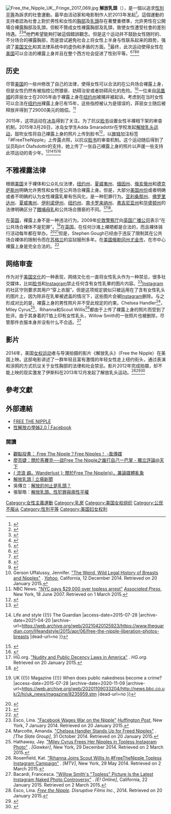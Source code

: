 {{Expand language|1=en|time=2020-09-19T16:36:42+00:00}}
[[File:Free_the_Nipple_UK,_Fringe_2017_069.jpg|thumb]]
'''解放乳頭'''（{{lang-en|Free the Nipple}}），是一個以追求[[性別平等|性別平等]]為訴求的社會運動。最早由活动家和电影制作人{{le|妮娜·伊斯科|Lina Esco}}於2013年发起<ref>{{cite web |author=Jenny Kutner |url=http://www.salon.com/2014/12/16/maybe_america_just_needs_a_big_blast_of_boobies_lina_esco_tells_salon_about_her_topless_crusade_to_free_the_nipple/ |title=“Maybe America just needs a big blast of boobies”: Lina Esco tells Salon about her topless crusade to free the nipple |publisher=Salon.com |date=2014-12-16 |accessdate=2015-04-04 |archive-date=2015-04-12 |archive-url=https://web.archive.org/web/20150412041631/http://www.salon.com/2014/12/16/maybe_america_just_needs_a_big_blast_of_boobies_lina_esco_tells_salon_about_her_topless_crusade_to_free_the_nipple/ |dead-url=no }}</ref>。這個運動的支持者認為社會上對於男性和女性的[[乳房|胸部]]及[[乳頭|乳頭]]存在著雙重標準，允許男性在公開場合裸露胸部及乳頭，但較不贊成女性裸露胸部及乳頭，致使女性遭受社會的差別待遇。<ref>{{Cite news|url=https://www.thenewslens.com/article/15240|title=乳頭解放的不是健康或美感...而是「我的衣扣，我才有權力解開」 - The News Lens 關鍵評論網|last=queerology|date=2015-04-13|newspaper=The News Lens 關鍵評論網|accessdate=2017-03-03|language=zh-TW|archive-date=2017-11-26|archive-url=https://web.archive.org/web/20171126121629/https://www.thenewslens.com/article/15240|dead-url=no}}</ref><ref>{{Cite news|url=http://www.storm.mg/lifestyle/48805|title=自由萬歲》「我們身體不歸你法律管！」加拿大女性的解放乳頭抗爭-風傳媒|accessdate=2017-03-03|language=zh-TW|archive-date=2018-09-01|archive-url=https://web.archive.org/web/20180901224144/http://www.storm.mg/lifestyle/48805|dead-url=no}}</ref><ref>{{Cite news|url=http://www.pfirereview.com/20150421/|title=楊潔／解放乳頭：從平等到差異政治|last=|first=|date=|work=燧火評論|accessdate=2017-03-03|language=|archive-date=2020-01-19|archive-url=https://web.archive.org/web/20200119015623/http://www.pfirereview.com/20150421/|dead-url=no}}</ref>他們希望能夠打破這個錯誤觀念。但是这个运动并不鼓励女性随时的、不分场合的裸露胸部，而是尝试避免社会上将女性上半身与性联系起来的趋势，强调了[[美国文化|美国文化]]和其法律系统中的虚伪和矛盾的方面。<ref>{{Cite news|url=http://www.storm.mg/lifestyle/46298|title=關於乳頭解放，你也許不知道的歷史-風傳媒|accessdate=2017-03-03|language=zh-TW|archive-date=2019-08-17|archive-url=https://web.archive.org/web/20190817053655/https://www.storm.mg/lifestyle/46298|dead-url=no}}</ref>最终，此次运动使得女性在[[美国|美国]]可以合法的裸露上身并且在整个西方社会促进了性别平等。<ref>{{Cite news|url=http://news.ltn.com.tw/news/life/breakingnews/1285441|title=露奶就是想紅？你了解「解放乳頭」訴求嗎… - 生活 - 自由時報電子報|accessdate=2017-03-03|archive-date=2018-12-10|archive-url=https://web.archive.org/web/20181210105044/http://news.ltn.com.tw/news/life/breakingnews/1285441|dead-url=no}}</ref><ref>{{Cite web|url=http://gushi.tw/%E9%97%9C%E6%96%BC%E4%B9%B3%E9%A0%AD%E7%9A%84%E7%A6%81%E5%BF%8C%E8%88%87%E8%A7%A3%E6%94%BE%EF%BC%8C%E4%BD%A0%E4%B9%9F%E8%A8%B1%E4%B8%8D%E7%9F%A5%E9%81%93%E7%9A%84%E6%AD%B7%E5%8F%B2/|title=關於乳頭的禁忌與解放，你也許不知道的歷史|accessdate=2017-03-03|author=|date=|work=gushi.tw|publisher=|language=zh-TW|archive-date=2017-03-21|archive-url=https://web.archive.org/web/20170321170317/http://gushi.tw/%e9%97%9c%e6%96%bc%e4%b9%b3%e9%a0%ad%e7%9a%84%e7%a6%81%e5%bf%8c%e8%88%87%e8%a7%a3%e6%94%be%ef%bc%8c%e4%bd%a0%e4%b9%9f%e8%a8%b1%e4%b8%8d%e7%9f%a5%e9%81%93%e7%9a%84%e6%ad%b7%e5%8f%b2/|dead-url=no}}</ref><ref>{{Cite news|url=https://womany.net/read/article/7274?ref=readend|title=露點的意義在哪？關於 #FreeTheNipple 的十個疑問整理|last=|first=|date=|work=女人迷 womany.net|newspaper=|accessdate=2017-03-03|language=zh-tw|archive-date=2017-03-03|archive-url=https://web.archive.org/web/20170303201805/https://womany.net/read/article/7274?ref=readend|dead-url=no}}</ref><ref>{{Cite web|url=http://www.taiwanlaw.com.tw/forumViewer.aspx?id=11685|title=台灣本土法學雜誌社|accessdate=2017-03-03|work=www.taiwanlaw.com.tw|archive-date=2017-03-03|archive-url=https://web.archive.org/web/20170303201740/http://www.taiwanlaw.com.tw/forumViewer.aspx?id=11685|dead-url=no}}</ref>

==历史==
尽管[[美国|美国]]的一些州修改了自己的法律，使得女性可以合法的在公共场合裸露上身，但是女性仍然有被指控公然猥亵、妨碍治安或者妨碍风化的危险。<ref>Gerson Uffalussy, Jennifer. [https://www.yahoo.com/health/the-weird-wild-legal-history-of-breasts-and-104942336487.html "The Weird, Wild Legal History of Breasts and Nipples"] {{Wayback|url=https://www.yahoo.com/health/the-weird-wild-legal-history-of-breasts-and-104942336487.html |date=20160124041815 }}. ''[[Yahoo|Yahoo]]'', California, 12 December 2014. Retrieved on 20 January 2015.</ref>一位来自[[凤凰城|凤凰城]]的菲丽女士在2005年由于裸露上身在[[纽约州|纽约州]]被捕并被起诉。考虑到在当时女性可以合法在[[纽约州|纽约州]]裸露上身已有15年，这些指控被认为是错误的，菲丽女士随后被释放并得到了29000美元的赔偿。<ref>NBC News. [http://www.nbcnews.com/id/19293933/ns/us_news-weird_news/t/nyc-pays-over-topless-arrest/#.VPOO4GTF938 "NYC pays $29,000 over topless arrest"] {{Wayback|url=http://www.nbcnews.com/id/19293933/ns/us_news-weird_news/t/nyc-pays-over-topless-arrest/#.VPOO4GTF938 |date=20190918013333 }} ''[[Associated_Press|Associated Press]]'', New York, 18 June 2007. Retrieved on 1 March 2015.</ref>

2015年，这项运动在[[冰岛|冰岛]]得到了关注。为了抗议[[脸书|脸书]]设置女性半裸相下架的审查机制，2015年3月26日，冰岛女学生Adda Smaradottir在学校发起[[解放乳头运动|解放乳头运动]]，鼓吹女性将自己裸露上身的照片上传到脸书<ref>{{Cite news|url=http://heartinkstone.pixnet.net/blog/post/196545771-%E8%A7%A3%E6%94%BE%E4%B9%B3%E9%A0%AD-(free-the-nipple)--%E8%A3%B8%E9%9C%B2=%E5%A5%B3%E6%AC%8A%E9%81%8B%E5%8B%95?--%E8%A7%A3%E6%94%BE|title=解放乳頭 (Free The Nipple)--裸露=女權運動?--解放乃隨心所欲,非偏於我執--[時事評析](20150414) @ [心如石硯]yen&chi的攜手足跡 :: 痞客邦 PIXNET ::|last=(HeartInkStone)|first=心如石硯|newspaper=[心如石硯]yen&chi的攜手足跡|accessdate=2017-03-03|language=zh-TW|archive-url=https://web.archive.org/web/20170322015149/http://heartinkstone.pixnet.net/blog/post/196545771-%e8%a7%a3%e6%94%be%e4%b9%b3%e9%a0%ad-%28free-the-nipple%29--%e8%a3%b8%e9%9c%b2%3d%e5%a5%b3%e6%ac%8a%e9%81%8b%e5%8b%95%3f--%e8%a7%a3%e6%94%be|archive-date=2017-03-22|dead-url=yes}}</ref>，以[[推特|推特]]加注标签「‪#FreeTheNipple‬」上传露点照，以抗议[[脸书|脸书]]的审查机制。这个运动随后得到了议员Björt Ólafsdottir的支持，她上传了一张自己裸露上身的照片以声援一些支持此项运动的青少年。<ref>{{Cite news|url=https://www.thestandnews.com/international/%E7%B6%B2%E6%B0%91%E4%B8%8A%E5%82%B3%E9%9C%B2%E9%BB%9E%E7%85%A7-%E9%9F%BF%E6%87%89%E8%A7%A3%E6%94%BE%E4%B9%B3%E9%A0%AD%E9%81%8B%E5%8B%95/|title=網民上傳露點照　響應解放乳頭運動|last=|first=|date=|work=|newspaper=立場新聞 Stand News|accessdate=2017-03-04|language=en|archive-date=2020-10-22|archive-url=https://web.archive.org/web/20201022175256/https://www.thestandnews.com/international/%E7%B6%B2%E6%B0%91%E4%B8%8A%E5%82%B3%E9%9C%B2%E9%BB%9E%E7%85%A7-%E9%9F%BF%E6%87%89%E8%A7%A3%E6%94%BE%E4%B9%B3%E9%A0%AD%E9%81%8B%E5%8B%95/|dead-url=no}}</ref><ref>{{Cite web |url=http://www.theguardian.com/lifeandstyle/2015/apr/06/free-the-nipple-liberation-photos-breasts |title=#FreeTheNipple: liberation or titillation? {{!}} Life and style {{!}} The Guardian<!-- Bot generated title --> |access-date=2015-07-28 |archive-date=2021-04-20 |archive-url=https://web.archive.org/web/20210420125923/https://www.theguardian.com/lifeandstyle/2015/apr/06/free-the-nipple-liberation-photos-breasts |dead-url=no }}</ref><ref>{{Cite news|url=https://dq.yam.com/post.php?id=3736|title=解放乳頭的冰島_再度證明性別平等是常態|last=|first=|date=2015-04-14|work=|newspaper=DQ 地球圖輯隊|accessdate=2017-03-03|language=zh-TW|archive-date=2020-11-29|archive-url=https://web.archive.org/web/20201129142112/https://dq.yam.com/post.php?id=3736|dead-url=no}}</ref><ref>{{Cite news|url=http://www.oursedu.com/topic/138/%E5%BB%BA%E4%B8%AD%E9%9D%92%E5%B9%B4-%E7%99%BE%E5%AE%B6%E7%88%AD%E9%B3%B4%E7%9A%84%E8%A9%B1%E9%A1%8C%E9%A0%98%E9%A0%AD%E7%BE%8A|title=建中青年 百家爭鳴的話題領頭羊|date=2016-01-19|newspaper=青春共和國雜誌|accessdate=2017-03-03|language=zh-hant}}</ref>

==不雅裸露法律==
根据[[美国|美国]]关于裸体和公众礼仪法律，[[纽约州|纽约州]]、[[夏威夷州|夏威夷州]]、[[缅因州|缅因州]]、[[俄亥俄州|俄亥俄州]]和[[德克萨斯州|德克萨斯州]]明确允许男性和女性在公共场合裸露上身。但是，大部分[[美国州份|美国州份]]或者明确或者不明确的认为女性裸露乳晕有伤风化，是一种犯罪行为。[[亚利桑那州|亚利桑那州]]、[[佛罗里达州|佛罗里达州]]、[[夏威夷州|夏威夷州]]、[[伊利诺伊州|伊利诺伊州]]、[[纽约州|纽约州]]、[[南卡罗来纳州|南卡罗来纳州]]、[[弗吉尼亚州|弗吉尼亚州]]和[[华盛顿州|华盛顿州]]的法律明确区分了[[母乳餵養|餵哺母乳]]和公共场合猥亵的不同。<ref>HG.org. [http://www.hg.org/article.asp?id=31193 "Nudity and Public Decency Laws in America"] {{Wayback|url=http://www.hg.org/article.asp?id=31193 |date=20210116042536 }}. ''HG.org''. Retrieved on 20 January 2015.</ref><ref>{{cite news | url=http://udn.com/news/story/7546/817513-%E7%94%B7%E4%BA%BA%E5%8F%AF%E4%BB%A5-%E5%A5%B3%E4%BA%BA%E4%B9%9F%E8%A1%8C%EF%BC%81%E5%85%A8%E7%90%83%E5%A5%B3%E6%80%A7%E3%80%8C%E8%A7%A3%E6%94%BE%E4%B9%B3%E9%A0%AD%E3%80%8D | title=男人可以 女人也行！全球女性「解放乳頭」 | work=聯合新聞網 | date=2015-04-05 | accessdate=2015-04-23 | archive-date=2015-05-11 | archive-url=https://web.archive.org/web/20150511223336/http://udn.com/news/story/7546/817513-%E7%94%B7%E4%BA%BA%E5%8F%AF%E4%BB%A5-%E5%A5%B3%E4%BA%BA%E4%B9%9F%E8%A1%8C%EF%BC%81%E5%85%A8%E7%90%83%E5%A5%B3%E6%80%A7%E3%80%8C%E8%A7%A3%E6%94%BE%E4%B9%B3%E9%A0%AD%E3%80%8D | dead-url=no }}</ref>。

在[[英国|英国]]，裸露上身不是一种违法行为。2009年[[伦敦警察厅|伦敦警察厅]]向[[英国广播公司|英国广播公司]]表示“在公共场合裸体不是犯罪”。<ref>{{Cite web |url=http://news.bbc.co.uk/2/hi/uk_news/magazine/8235959.stm |title=BBC NEWS {{!}} UK {{!}} Magazine {{!}} When does public nakedness become a crime?<!-- Bot generated title --> |access-date=2015-07-28 |archive-date=2020-11-09 |archive-url=https://web.archive.org/web/20201109033204/http://news.bbc.co.uk/2/hi/uk_news/magazine/8235959.stm |dead-url=no }}</ref>在[[英国|英国]]，在任何沙滩上裸晒都是合法的，而且裸体骑行活动每年都在举办。<ref>{{Cite web |url=http://www.bbc.co.uk/newsbeat/article/33092812/this-is-where-you-can-be-naked-in-public-in-the-uk |title=This is where you can be naked in public in the UK - BBC Newsbeat<!-- Bot generated title --> |access-date=2015-07-28 |archive-date=2020-11-24 |archive-url=https://web.archive.org/web/20201124002354/http://www.bbc.co.uk/newsbeat/article/33092812/this-is-where-you-can-be-naked-in-public-in-the-uk |dead-url=no }}</ref><ref>{{Cite news|url=http://guavanthropology.tw/article/6433|title=妳／你的乳頭解放了沒？ - 新一波性／別平權與身體情慾除罪化運動|date=2015-04-27|newspaper=guavanthropology.tw 芭樂人類學|accessdate=2017-03-03|language=en|archive-date=2021-02-28|archive-url=https://web.archive.org/web/20210228102451/https://guavanthropology.tw/article/6433|dead-url=no}}</ref>但是，Stephen Gough已经由于违反了限制其在公共场合裸体的限制令而在[[苏格兰|苏格兰]]的监狱服刑多年。在[[美国|美国]][[俄勒冈州|俄勒冈州]][[尤金市|尤金市]]，在市中心裸露上身是完全合法的。<ref>{{Cite web|url=http://queerology.net/2015/04/hot-spring-and-naked-in-public/|title=【客座】裸湯、混浴、自己的身體自己露 – Queerology|accessdate=2017-03-03|work=queerology.net|language=en-US|archive-date=2020-09-29|archive-url=https://web.archive.org/web/20200929161215/http://queerology.net/2015/04/hot-spring-and-naked-in-public/|dead-url=no}}</ref>

==网络审查==
作为对于[[美国文化|美国文化]]的一种表现，网络文化也一直将女性乳头作为一种禁忌，很多社交媒体，比如[[脸书|脸书]]和[[Instagram|Instagram]]禁止任何含有女性乳晕的图片内容。<ref name="Facebook War on Nipples">Esco, Lina. [http://www.huffingtonpost.com/lina-esco/facebook-war-on-nipples_b_4548832.html "Facebook Wages War on the Nipple"] {{Wayback|url=http://www.huffingtonpost.com/lina-esco/facebook-war-on-nipples_b_4548832.html |date=20170830015617 }} ''[[Huffington_Post|Huffington Post]]'', New York, 7 January 2014. Retrieved on 20 January 2015.</ref>[[Instagram|Instagram]]的社区守则要求其用户“穿上衣服”。但是这项规定貌似只被运用在了含有女性乳头的图片上，因为除非在乳晕被遮盖的情况下，这些图片会被[[Instagram|Instagram]]删除。与之形成对比的是，裸露上身的男性照片并不受此规定的约束。Chelsea Handler<ref>Marcotte, Amanda. [http://www.slate.com/blogs/xx_factor/2014/10/31/chelsea_handler_puts_a_topless_photo_on_instagram_and_protests_when_it_s.html "Chelsea Handler Stands Up for Freed Nipples"] {{Wayback|url=http://www.slate.com/blogs/xx_factor/2014/10/31/chelsea_handler_puts_a_topless_photo_on_instagram_and_protests_when_it_s.html |date=20180914223422 }}. ''[The Slate Group]'', 31 October 2014. Retrieved on 20 January 2015.</ref>， Miley Cyrus<ref>Hathaway, Jay. [http://gawker.com/miley-cyrus-frees-her-nipples-in-topless-instagram-phot-1675985556 "Miley Cyrus Frees Her Nipples in Topless Instagram Photo"] {{Wayback|url=http://gawker.com/miley-cyrus-frees-her-nipples-in-topless-instagram-phot-1675985556 |date=20150306065619 }}. ''[Gawker]'', New York, 29 December 2014. Retrieved on 2 March 2015.</ref>、Rihanna和Scout Willis<ref>Rosenfield, Kat. [http://www.mtv.com/news/1833899/scout-willis-topless-instagram-rihanna/ "Rihanna Joins Scout Willis In #FreeTheNipple Topless Instagram Campaign"] {{Wayback|url=http://www.mtv.com/news/1833899/scout-willis-topless-instagram-rihanna/ |date=20201130072410 }}. ''[MTV]'', New York, 29 May 2014. Retrieved on 2 March 2015.</ref>都由于上传了裸露上身的照片而受到了批评。由于其身着的T恤上印有女性乳头，Willow Smith的一张照片也被删除，尽管那件衣服本身并没有什么不合适。<ref>Bacardi, Francesca. [http://www.eonline.com/news/617389/willow-smith-s-topless-picture-is-the-latest-instagram-naked-photo-controversy "Willow Smith's "Topless" Picture Is the Latest Instagram Naked Photo Controversy"] {{Wayback|url=http://www.eonline.com/news/617389/willow-smith-s-topless-picture-is-the-latest-instagram-naked-photo-controversy |date=20201028154638 }}. ''[E! Online]'', California, 22 January 2015. Retrieved on 2 March 2015.</ref>

==影片==

2014年，美国[[女权运动|女权运动]]者与导演{{le|妮娜·伊斯科|Lina Esco}}拍摄的影片《解放乳头》（Free the Nipple）在美国上映。这部电影讲述了一群年轻且富有激情的年轻女性走上纽约街头，通过表演和涂鸦的方式抗议关于女性胸部的法律和社会禁忌。影片2012年完成拍摄，却不能上映的现实激发了伊斯科在2013年12月发起了解放乳头运动。<ref>Esco, Lina. ''[[Free_the_Nipple|Free the Nipple]]''. ''Disruptive Films Inc.'', 2014. Retrieved on 20 January 2015.</ref><ref>{{cite web |url=http://www.etonline.com/news/154681_the_naked_truth_behind_the_free_the_nipple_movement/ |title=The Naked Truth Behind the 'Free the Nipple' Movement |publisher=Etonline.com |date=2014-12-03 |accessdate=2015-04-04 |archive-date=2015-04-03 |archive-url=https://web.archive.org/web/20150403090818/http://www.etonline.com/news/154681_the_naked_truth_behind_the_free_the_nipple_movement/ |dead-url=no }}</ref><ref>{{Cite web|url=https://www.mplus.com.tw/article/908|title=《Lady's 尖頭們》：乳頭與媒體間愛恨交織的點點點｜MPlus|accessdate=2017-03-03|last=MPlus｜云閱讀|work=MPlus｜云閱讀|language=zh-tw|archive-date=2015-10-16|archive-url=https://web.archive.org/web/20151016022318/http://www.mplus.com.tw/article/908|dead-url=no}}</ref>

==參考文獻==
{{Reflist|2}}

== 外部連結 ==
* [https://web.archive.org/web/20170207145732/http://freethenipple.com/join-the-movement/ FREE THE NIPPLE]
* [https://www.facebook.com/sisterssaying/ 性解放の學姊2.0 | Facebook]

=== 閱讀 ===
* [http://www.storm.mg/lifestyle/46161 觀點投書： Free The Nipple？Free Nipples！ -風傳媒]{{Wayback|url=http://www.storm.mg/lifestyle/46161 |date=20170303123845 }}
* [http://opinion.cw.com.tw/blog/profile/254/article/2667 廖芸婕：關於馬賽克──談Free The Nipple之誰打自己一巴掌 - 獨立評論@天下]{{Wayback|url=http://opinion.cw.com.tw/blog/profile/254/article/2667 |date=20170509134159 }}
* [http://meiyuliu.blogspot.tw/2015/04/free-nipples.html { 流浪 癖。Wanderlust }: 關於Free The Nipple(s)，兼論媒體亂象]{{Wayback|url=http://meiyuliu.blogspot.tw/2015/04/free-nipples.html |date=20180506012851 }}
* [https://www.thestandnews.com/tag/%E8%A7%A3%E6%94%BE%E4%B9%B3%E9%A0%AD/ 解放乳頭 | 立場新聞]{{Wayback|url=https://www.thestandnews.com/tag/%E8%A7%A3%E6%94%BE%E4%B9%B3%E9%A0%AD/ |date=20170304035447 }}
* 吳傳立：[http://www.thinkingtaiwan.com/content/3966 解放的何止是乳頭？]{{Wayback|url=http://www.thinkingtaiwan.com/content/3966 |date=20210228160524 }}
* 張智皓：[http://philnoway.blogspot.tw/2015/04/blog-post.html 解放乳頭、性犯罪與兩性平權]{{Wayback|url=http://philnoway.blogspot.tw/2015/04/blog-post.html |date=20170303201902 }}
[[Category:女性主義運動|Category:女性主義運動]]
[[Category:乳房|Category:乳房]]
[[Category:美国女权组织|Category:美国女权组织]]
[[Category:公民不服从|Category:公民不服从]]
[[Category:性別平等|Category:性別平等]]
[[Category:美国妇女权利|Category:美国妇女权利]]